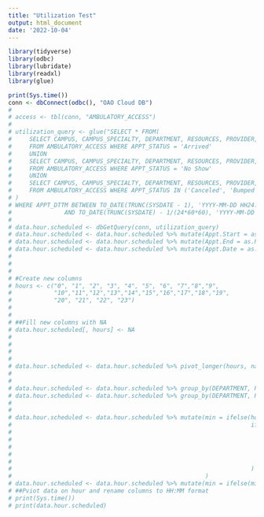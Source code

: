 ---
title: "Utilization Test"
output: html_document
date: '2022-10-04'
---



```{r cars}
library(tidyverse)
library(odbc)
library(lubridate)
library(readxl)
library(glue)

print(Sys.time())
conn <- dbConnect(odbc(), "OAO Cloud DB")
# 
# access <- tbl(conn, "AMBULATORY_ACCESS")
# 
# utilization_query <- glue("SELECT * FROM(
#     SELECT CAMPUS, CAMPUS_SPECIALTY, DEPARTMENT, RESOURCES, PROVIDER, VISIT_METHOD, APPT_DATE_YEAR, APPT_MONTH_YEAR, APPT_YEAR, APPT_WEEK, APPT_DAY, HOLIDAY, APPT_DUR, APPT_DTTM, APPT_STATUS
#     FROM AMBULATORY_ACCESS WHERE APPT_STATUS = 'Arrived'
#     UNION
#     SELECT CAMPUS, CAMPUS_SPECIALTY, DEPARTMENT, RESOURCES, PROVIDER, VISIT_METHOD, APPT_DATE_YEAR, APPT_MONTH_YEAR, APPT_YEAR, APPT_WEEK, APPT_DAY, HOLIDAY, APPT_DUR, APPT_DTTM, APPT_STATUS
#     FROM AMBULATORY_ACCESS WHERE APPT_STATUS = 'No Show'
#     UNION
#     SELECT CAMPUS, CAMPUS_SPECIALTY, DEPARTMENT, RESOURCES, PROVIDER, VISIT_METHOD, APPT_DATE_YEAR, APPT_MONTH_YEAR, APPT_YEAR, APPT_WEEK, APPT_DAY, HOLIDAY, APPT_DUR, APPT_DTTM, APPT_STATUS
#     FROM AMBULATORY_ACCESS WHERE APPT_STATUS IN ('Canceled', 'Bumped', 'Rescheduled') AND LEAD_DAYS = 0
# )
# WHERE APPT_DTTM BETWEEN TO_DATE(TRUNC(SYSDATE - 1), 'YYYY-MM-DD HH24:MI:SS')
# 				AND TO_DATE(TRUNC(SYSDATE) - 1/(24*60*60), 'YYYY-MM-DD HH24:MI:SS')")
# 
# data.hour.scheduled <- dbGetQuery(conn, utilization_query)
# data.hour.scheduled <- data.hour.scheduled %>% mutate(Appt.Start = as.POSIXct(APPT_DTTM, format = "%H:%M"))
# data.hour.scheduled <- data.hour.scheduled %>% mutate(Appt.End = as.POSIXct(Appt.Start + APPT_DUR*60, format = "%H:%M"))
# data.hour.scheduled <- data.hour.scheduled %>% mutate(Appt.Date = as.Date(APPT_DTTM))
# 
# 
# 
# #Create new columns
# hours <- c("0", "1", "2", "3", "4", "5", "6", "7","8","9",
#            "10","11","12","13","14","15","16","17","18","19",
#            "20", "21", "22", "23")
# 
# 
# ##Fill new columns with NA
# data.hour.scheduled[, hours] <- NA
# 
# 
# 
# 
# data.hour.scheduled <- data.hour.scheduled %>% pivot_longer(hours, names_to = "hour", values_to = "min") %>% mutate(hour = as.numeric(hour))
# 
# 
# data.hour.scheduled <- data.hour.scheduled %>% group_by(DEPARTMENT, PROV_NAME_WID, MRN, APPT_DTTM) %>% filter(hour(Appt.Start) <= hour)
# data.hour.scheduled <- data.hour.scheduled %>% group_by(DEPARTMENT, PROV_NAME_WID, MRN, APPT_DTTM) %>% filter(hour(Appt.End) >= hour)
# 
# 
# data.hour.scheduled <- data.hour.scheduled %>% mutate(min = ifelse(hour(Appt.Start) == hour(Appt.End), difftime(Appt.End, Appt.Start, units = "mins"), 
#                                                                    ifelse(hour(Appt.Start) == hour, difftime(ceiling_date(Appt.Start, "hour", change_on_boundary = T), Appt.Start),
#                                                                           ifelse(hour(Appt.End) == hour,  difftime(Appt.End, floor_date(Appt.End, "hour"), "mins"),
#                                                                                  ifelse(hour %in% hour(Appt.Start):hour(Appt.End) , 60, NA
#                                                                                         )
#                                                                                  )
#                                                                           )
#                                                                    )
#                                                       )
# data.hour.scheduled <- data.hour.scheduled %>% mutate(min = ifelse(min == 0, NA, min))
# ##Pviot data on hour and rename columns to HH:MM format
# print(Sys.time())
# print(data.hour.scheduled)
```

